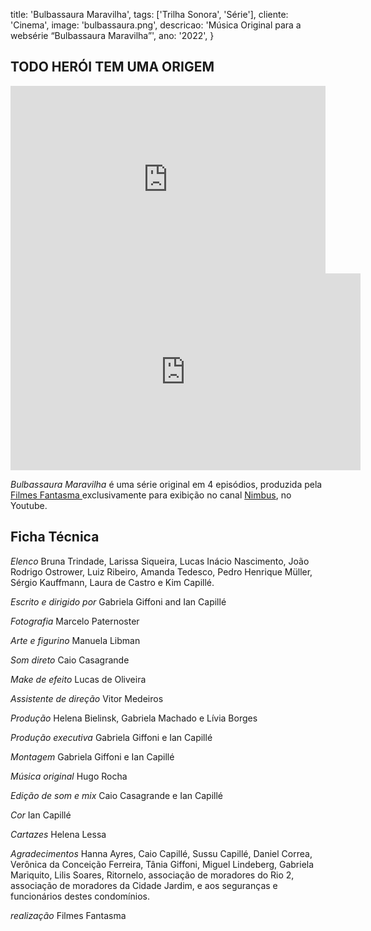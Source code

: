   title: 'Bulbassaura Maravilha',
  tags: ['Trilha Sonora', 'Série'],
  cliente: 'Cinema',
  image: 'bulbassaura.png',
  descricao: 'Música Original para a websérie “Bulbassaura Maravilha”',
  ano: '2022',
}

## TODO HERÓI TEM UMA ORIGEM

<iframe
  width="100%"
  height="300"
  scrolling="no"
  frameBorder="no"
  allow="autoplay"
  src="https://w.soundcloud.com/player/?url=https%3A//api.soundcloud.com/playlists/1058223232&color=%23ff5500&auto_play=false&hide_related=false&show_comments=true&show_user=true&show_reposts=false&show_teaser=true&visual=true"
></iframe>

<br/>

<iframe width="560" height="315" src="https://www.youtube-nocookie.com/embed/t3u48glBjhI" frameborder="0" allow="accelerometer; autoplay; encrypted-media; gyroscope; picture-in-picture" allowfullscreen></iframe>

<i>Bulbassaura Maravilha </i> é uma série original em 4 episódios, produzida pela <a href="https://filmesfantasma.com/" target="_blank">Filmes Fantasma </a>exclusivamente para exibição no canal <a href="http://https://www.youtube.com/channel/UCs_LDLt2UVTxi-Y2fEI4Ahw" target="_blank">Nimbus</a>, no Youtube.

## Ficha Técnica

<i>Elenco</i>
Bruna Trindade, Larissa Siqueira, Lucas Inácio Nascimento, João Rodrigo Ostrower, Luiz Ribeiro, Amanda Tedesco, Pedro Henrique Müller, Sérgio Kauffmann, Laura de Castro e Kim Capillé.

<i>Escrito e dirigido por</i>
Gabriela Giffoni and Ian Capillé

<i>Fotografia</i>
Marcelo Paternoster

<i>Arte e figurino</i>
Manuela Libman

<i>Som direto</i>
Caio Casagrande

<i>Make de efeito</i>
Lucas de Oliveira

<i>Assistente de direção</i>
Vitor Medeiros

<i>Produção</i>
Helena Bielinsk, Gabriela Machado e Lívia Borges

<i>Produção executiva</i>
Gabriela Giffoni e Ian Capillé

<i>Montagem</i>
Gabriela Giffoni e Ian Capillé

<i>Música original</i>
Hugo Rocha

<i>Edição de som e mix</i>
Caio Casagrande e Ian Capillé

<i>Cor</i>
Ian Capillé

<i>Cartazes</i>
Helena Lessa

<i>Agradecimentos</i>
Hanna Ayres, Caio Capillé, Sussu Capillé, Daniel Correa, Verônica da Conceição Ferreira, Tânia Giffoni, Miguel Lindeberg, Gabriela Mariquito, Lilis Soares, Ritornelo, associação de moradores do Rio 2, associação de moradores da Cidade Jardim, e aos seguranças e funcionários destes condomínios.

<i>realização</i>
Filmes Fantasma